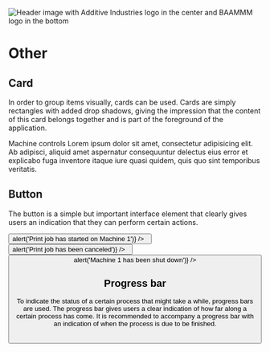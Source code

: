 
<Meta title="Design system/4. Other" />

<p>
	<img
		src="https://i.gyazo.com/afd3945f36445ebb977d4f48e21e08a9.png"
		alt="Header image with Additive Industries logo in the center and BAAMMM logo in the bottom"
	/>
</p>

# Other

## Card

In order to group items visually, cards can be used. Cards are simply rectangles with added drop shadows,
giving the impression that the content of this card belongs together and is part of the foreground of the application.

<ThemeProvider theme={theme}>
	<Card style={{ maxWidth: '500px' }}>
		<Heading type="subtitle">Machine controls</Heading>
		Lorem ipsum dolor sit amet, consectetur adipisicing elit. Ab adipisci, aliquid amet aspernatur consequuntur delectus
		eius error et explicabo fuga inventore itaque iure quasi quidem, quis quo sint temporibus veritatis.
	</Card>
</ThemeProvider>

## Button

The button is a simple but important interface element that clearly gives users an indication
that they can perform certain actions.

<ThemeProvider theme={theme}>
	<Button label="Start Print" primary={true} onClick={() => alert('Print job has started on Machine 1')} />
	&nbsp;
	<Button label="Cancel" onClick={() => alert('Print job has been canceled')} />
	&nbsp;
	<Button
		label="Turn off"
		size="small"
		primary={true}
		backgroundColor={theme.colors.status.red}
		onClick={() => alert('Machine 1 has been shut down')}
	/>
</ThemeProvider>

## Progress bar

To indicate the status of a certain process that might take a while, progress bars are used.
The progress bar gives users a clear indication of how far along a certain process has come.
It is recommended to accompany a progress bar with an indication of when the process is due to be finished.

<ThemeProvider theme={theme}>
	<ProgressBar percentage={30} />
	<br />
	<ProgressBar percentage={66} />
</ThemeProvider>
